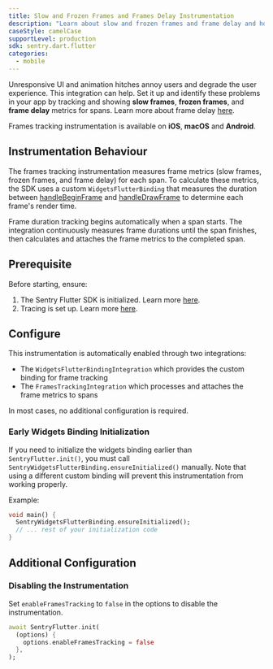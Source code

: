 ```yaml
---
title: Slow and Frozen Frames and Frames Delay Instrumentation
description: "Learn about slow and frozen frames and frame delay and how to track them using Sentry's Flutter SDK."
caseStyle: camelCase
supportLevel: production
sdk: sentry.dart.flutter
categories:
  - mobile
---
```


Unresponsive UI and animation hitches annoy users and degrade the user experience.
This integration can help. Set it up and identify these problems in your app by tracking and showing **slow frames**, **frozen frames**, and **frame delay** metrics for spans.
Learn more about frame delay [here](https://develop.sentry.dev/sdk/performance/frames-delay/).

<Note>

Frames tracking instrumentation is available on **iOS**, **macOS** and **Android**.

</Note>

## Instrumentation Behaviour

The frames tracking instrumentation measures frame metrics (slow frames, frozen frames, and frame delay) for each span. To calculate these metrics, the SDK uses a custom `WidgetsFlutterBinding` that measures the duration between [handleBeginFrame](https://api.flutter.dev/flutter/scheduler/SchedulerBinding/handleBeginFrame.html) and [handleDrawFrame](https://api.flutter.dev/flutter/scheduler/SchedulerBinding/handleDrawFrame.html) to determine each frame's render time.

Frame duration tracking begins automatically when a span starts. The integration continuously measures frame durations until the span finishes, then calculates and attaches the frame metrics to the completed span.

## Prerequisite

Before starting, ensure:

1. The Sentry Flutter SDK is initialized. Learn more [here](/platforms/flutter/#configure).
2. Tracing is set up. Learn more [here](/platforms/flutter/tracing/).

## Configure

This instrumentation is automatically enabled through two integrations:
- The `WidgetsFlutterBindingIntegration` which provides the custom binding for frame tracking
- The `FramesTrackingIntegration` which processes and attaches the frame metrics to spans

In most cases, no additional configuration is required.

### Early Widgets Binding Initialization

If you need to initialize the widgets binding earlier than `SentryFlutter.init()`, you must call `SentryWidgetsFlutterBinding.ensureInitialized()` manually. Note that using a different custom binding will prevent this instrumentation from working properly.

Example:
```dart {2}
void main() {
  SentryWidgetsFlutterBinding.ensureInitialized();
  // ... rest of your initialization code
}
```

## Additional Configuration

### Disabling the Instrumentation

Set `enableFramesTracking` to `false` in the options to disable the instrumentation.

```dart {3}
await SentryFlutter.init(
  (options) {
    options.enableFramesTracking = false
  },
);
```
